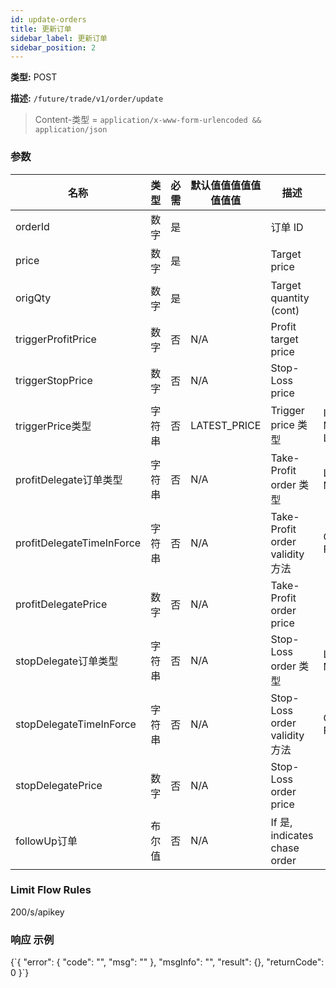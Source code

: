 ```yaml
---
id: update-orders
title: 更新订单
sidebar_label: 更新订单
sidebar_position: 2
---
```


**类型:** POST

**描述:** `/future/trade/v1/order/update`

> Content-类型 = `application/x-www-form-urlencoded && application/json`

### 参数

| 名称 | 类型 | 必需 | 默认值值值值值值值值 | 描述 | 范围 |
| --- | --- | --- | --- | --- | --- |
| orderId | 数字 | 是 |  | 订单 ID |  |
| price | 数字 | 是 |  | Target price |  |
| origQty | 数字 | 是 |  | Target quantity (cont) |  |
| triggerProfitPrice | 数字 | 否 | N/A | Profit target price |  |
| triggerStopPrice | 数字 | 否 | N/A | Stop-Loss price |  |
| triggerPrice类型 | 字符串 | 否 | LATEST_PRICE | Trigger price 类型 | INDEX_PRICE; MARK_PRICE; LATEST_PRICE |
| profitDelegate订单类型 | 字符串 | 否 | N/A | Take-Profit order 类型 | LIMIT; MARKET |
| profitDelegateTimeInForce | 字符串 | 否 | N/A | Take-Profit order validity 方法 | GTC; IOC; FOK; GTX |
| profitDelegatePrice | 数字 | 否 | N/A | Take-Profit order price |  |
| stopDelegate订单类型 | 字符串 | 否 | N/A | Stop-Loss order 类型 | LIMIT; MARKET |
| stopDelegateTimeInForce | 字符串 | 否 | N/A | Stop-Loss order validity 方法 | GTC; IOC; FOK; GTX |
| stopDelegatePrice | 数字 | 否 | N/A | Stop-Loss order price |  |
| followUp订单 | 布尔值 | 否 | N/A | If 是, indicates chase order |  |

### Limit Flow Rules

200/s/apikey

### 响应 示例


<CodeBlock language="json" title="响应">
  {`{
  "error": {
    "code": "",
    "msg": ""
  },
  "msgInfo": "",
  "result": {},
  "returnCode": 0
}`}
</CodeBlock>
